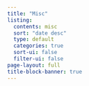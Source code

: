 ```yaml
---
title: "Misc"
listing:
  contents: misc
  sort: "date desc"
  type: default
  categories: true
  sort-ui: false
  filter-ui: false
page-layout: full
title-block-banner: true
---
```

